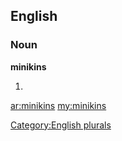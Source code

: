==English==

===Noun===
'''minikins'''

# {{plural of|[[minikin]]}}

[[Category:English plurals]]

[[ar:minikins]]
[[my:minikins]]